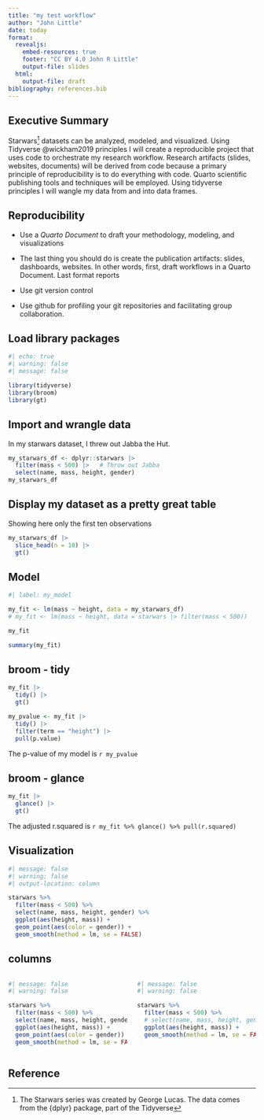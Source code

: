 ```yaml
---
title: "my test workflow"
author: "John Little"
date: today
format: 
  revealjs:
    embed-resources: true
    footer: "CC BY 4.0 John R Little"
    output-file: slides
  html: 
    output-file: draft
bibliography: references.bib
---
```


## Executive Summary

Starwars[^1] datasets can be analyzed, modeled, and visualized. Using Tidyverse @wickham2019 principles I will create a reproducible project that uses code to orchestrate my research workflow. Research artifacts (slides, websites, documents) will be derived from code because a primary principle of reproducibility is to do everything with code. Quarto scientific publishing tools and techniques will be employed. Using tidyverse principles I will wangle my data from and into data frames.

[^1]: The Starwars series was created by George Lucas. The data comes from the {dplyr} package, part of the Tidyverse

## Reproducibility

-   Use a *Quarto Document* to draft your methodology, modeling, and visualizations

-   The last thing you should do is create the publication artifacts: slides, dashboards, websites. In other words, first, draft workflows in a Quarto Document. Last format reports

-   Use git version control

-   Use github for profiling your git repositories and facilitating group collaboration.

## Load library packages

```r
#| echo: true
#| warning: false
#| message: false

library(tidyverse)
library(broom)
library(gt)
```

## Import and wrangle data

In my starwars dataset, I threw out Jabba the Hut.

```r
my_starwars_df <- dplyr::starwars |> 
  filter(mass < 500) |>   # Throw out Jabba
  select(name, mass, height, gender)
my_starwars_df
```

## Display my dataset as a pretty great table

Showing here only the first ten observations

```r
my_starwars_df |> 
  slice_head(n = 10) |> 
  gt()
```

## Model

```r
#| label: my_model

my_fit <- lm(mass ~ height, data = my_starwars_df)
# my_fit <- lm(mass ~ height, data = starwars |> filter(mass < 500))

my_fit

summary(my_fit)

```

## broom - tidy

```r
my_fit |> 
  tidy() |> 
  gt()

my_pvalue <- my_fit |> 
  tidy() |> 
  filter(term == "height") |> 
  pull(p.value)

```

The p-value of my model is `r my_pvalue`

## broom - glance

```r
my_fit |> 
  glance() |> 
  gt()
```

The adjusted r.squared is `r my_fit %>% glance() %>% pull(r.squared)`

## Visualization

```r
#| message: false
#| warning: false
#| output-location: column

starwars %>% 
  filter(mass < 500) %>% 
  select(name, mass, height, gender) %>% 
  ggplot(aes(height, mass)) +
  geom_point(aes(color = gender)) +
  geom_smooth(method = lm, se = FALSE)
```

## columns

<!--# I dont' know if I want columns of equal width -->

::: columns
::: {.column width="50%"}
```r
#| message: false
#| warning: false

starwars %>% 
  filter(mass < 500) %>% 
  select(name, mass, height, gender) %>% 
  ggplot(aes(height, mass)) +
  geom_point(aes(color = gender)) +
  geom_smooth(method = lm, se = FALSE)
```
:::

::: {.column width="50%"}
```r
#| message: false
#| warning: false

starwars %>% 
  filter(mass < 500) %>% 
  # select(name, mass, height, gender) %>% 
  ggplot(aes(height, mass)) +
  geom_smooth(method = lm, se = FALSE)
```
:::
:::

<!--# what what -->

## Reference
